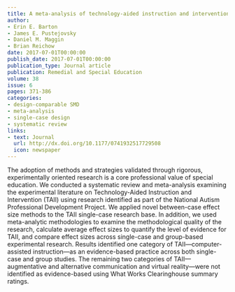 ```yaml
---
title: A meta-analysis of technology-aided instruction and intervention for students with ASD
author:
- Erin E. Barton
- James E. Pustejovsky
- Daniel M. Maggin
- Brian Reichow
date: 2017-07-01T00:00:00
publish_date: 2017-07-01T00:00:00
publication_type: Journal article
publication: Remedial and Special Education
volume: 38
issue: 6
pages: 371-386
categories:
- design-comparable SMD
- meta-analysis
- single-case design
- systematic review
links:
- text: Journal
  url: http://dx.doi.org/10.1177/0741932517729508
  icon: newspaper
---
```


The adoption of methods and strategies validated through rigorous, experimentally oriented research is a core professional value of special education. We conducted a systematic review and meta-analysis examining the experimental literature on Technology-Aided Instruction and Intervention (TAII) using research identified as part of the National Autism Professional Development Project. We applied novel between-case effect size methods to the TAII single-case research base. In addition, we used meta-analytic methodologies to examine the methodological quality of the research, calculate average effect sizes to quantify the level of evidence for TAII, and compare effect sizes across single-case and group-based experimental research. Results identified one category of TAII—computer-assisted instruction—as an evidence-based practice across both single-case and group studies. The remaining two categories of TAII—augmentative and alternative communication and virtual reality—were not identified as evidence-based using What Works Clearinghouse summary ratings.

